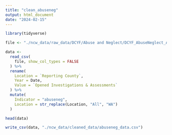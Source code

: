 ```yaml
---
title: "clean_abuseneg"
output: html_document
date: "2024-02-15"
---
```


```r
library(tidyverse)

file <- "./ncw_data/raw_data/DCYF/Abuse and Neglect/DCYF_AbuseNeglect_All_2006_2019.csv"

data <-
  read_csv(
    file, show_col_types = FALSE
  ) %>%
  rename(
    Location = `Reporting County`,
    Year = Date,
    Value = `Opened Investigations & Assessments`
  ) %>%
  mutate(
    Indicator = "abuseneg",
    Location = str_replace(Location, "All", "WA")
  )

head(data)

write_csv(data, "./ncw_data/cleaned_data/abuseneg_data.csv")
```

